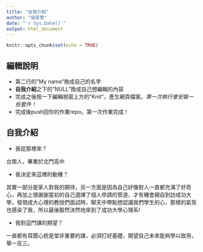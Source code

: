 ```yaml
---
title: "自我介紹"
author: "侯旻萱"
date: "`r Sys.Date()`"
output: html_document
---
```


```r
knitr::opts_chunk$set(echo = TRUE)
```

## 編輯說明

- 第二行的"My name"換成自己的名字
- **自我介紹**之下的"NULL"換成自己想編輯的內容
- 完成之後按一下編輯視窗上方的"Knit"，產生網頁檔案。*第一次執行會安裝一些套件！*
- 完成後push回你的作業repo。第一次作業完成！

## 自我介紹

- 我從那裡來？ 

台南人，畢業於北門高中

- 我決定來這裡的動機？

其實一部分是家人對我的期待，另一方面是因為自己好像對人一直都充滿了好奇心，再加上很謝謝當初的自己選擇了個人申請的管道，才有機會親自到訪成功大學，發現成大心理的教授們面試時，聊天中帶點想認識我們學生的心，那樣的氣氛也感染了我，所以最後毅然決然地來到了成功大學心理系!

- 我對這門課的期望？

一直都有耳聞心統是堂非重要的課，必須打好基礎，期望自己未來能夠學以致用，舉一反三。
